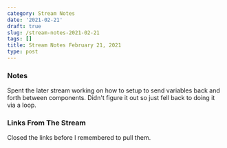 ```yaml
---
category: Stream Notes
date: '2021-02-21'
draft: true
slug: /stream-notes-2021-02-21
tags: []
title: Stream Notes February 21, 2021
type: post
---
```



### Notes

Spent the later stream working on how to setup to send variables back and forth between components. Didn't figure it out so just fell back to doing it via a loop. 

### Links From The Stream


Closed the links before I remembered to pull them.
